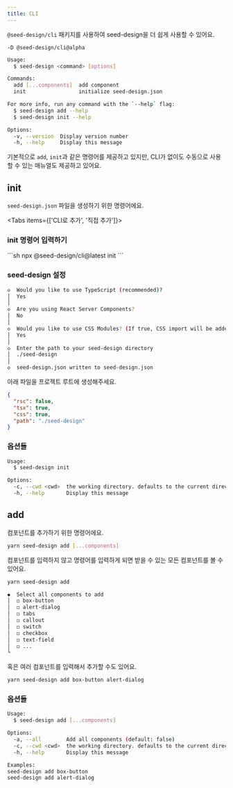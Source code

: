 ```yaml
---
title: CLI
---
```

`@seed-design/cli` 패키지를 사용하여 seed-design을 더 쉽게 사용할 수 있어요.

```package-install
-D @seed-design/cli@alpha
```

```sh copy
Usage:
  $ seed-design <command> [options]

Commands:
  add [...components]  add component
  init                 initialize seed-design.json

For more info, run any command with the `--help` flag:
  $ seed-design add --help
  $ seed-design init --help

Options:
  -v, --version  Display version number 
  -h, --help     Display this message
```

기본적으로 `add`, `init`과 같은 명령어를 제공하고 있지만,
CLI가 없이도 수동으로 사용할 수 있는 매뉴얼도 제공하고 있어요.

## init

`seed-design.json` 파일을 생성하기 위한 명령어에요.

<Tabs items={['CLI로 추가', '직접 추가']}>
<Tab value="CLI로 추가">
<Steps>
<Step>

### init 명령어 입력하기

</Step>
```sh
npx @seed-design/cli@latest init
```

<Step>

### seed-design 설정
```sh
◇  Would you like to use TypeScript (recommended)?
│  Yes
│
◇  Are you using React Server Components?
│  No
│
◇  Would you like to use CSS Modules? (If true, CSS import will be added in components)
│  Yes
│
◇  Enter the path to your seed-design directory
│  ./seed-design
│
◇  seed-design.json written to seed-design.json
```
</Step>
</Steps>
</Tab>

<Tab value="직접 추가">
아래 파일을 프로젝트 루트에 생성해주세요.

```json title="seed-design.json"
{
  "rsc": false,
  "tsx": true,
  "css": true,
  "path": "./seed-design"
}
```
</Tab>
</Tabs>

### 옵션들

```sh copy
Usage:
  $ seed-design init

Options:
  -c, --cwd <cwd>  the working directory. defaults to the current directory. (default: /Users/jeonghyeonsu/Documents/GitHub/seed-design/examples/cli)
  -h, --help       Display this message 
```

## add

컴포넌트를 추가하기 위한 명령어에요.

```sh copy
yarn seed-design add [...components]
```

컴포넌트를 입력하지 않고 명령어를 입력하게 되면 받을 수 있는 모든 컴포넌트를 볼 수 있어요.

```sh copy
yarn seed-design add
```

```sh copy
◆  Select all components to add
│  ◻ box-button
│  ◻ alert-dialog
│  ◻ tabs
│  ◻ callout
│  ◻ switch
│  ◻ checkbox
│  ◻ text-field
│  ◻ ...
└
```

혹은 여러 컴포넌트를 입력해서 추가할 수도 있어요.

```sh copy
yarn seed-design add box-button alert-dialog
```

### 옵션들

```sh copy
Usage:
  $ seed-design add [...components]

Options:
  -a, --all        Add all components (default: false)
  -c, --cwd <cwd>  the working directory. defaults to the current directory. (default: /Users/jeonghyeonsu/Documents/GitHub/seed-design/examples/cli)
  -h, --help       Display this message 

Examples:
seed-design add box-button
seed-design add alert-dialog
```
